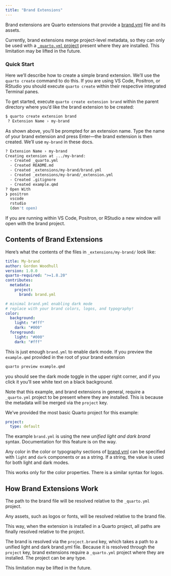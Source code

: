 ```yaml
---
title: "Brand Extensions"
---
```


Brand extensions are Quarto extensions that provide a [brand.yml](../authoring/brand.qmd) file and its assets.

::: callout-important

Currently, brand extensions merge project-level metadata, so they can only be used with a [`_quarto.yml` project](../projects/quarto-projects.qmd) present where they are installed. This limitation may be lifted in the future.

:::

### Quick Start

Here we'll describe how to create a simple brand extension. We'll use the `quarto create` command to do this. If you are using VS Code, Positron, or RStudio you should execute `quarto create` within their respective integrated Terminal panes. 

To get started, execute `quarto create extension brand` within the parent directory where you'd like the brand extension to be created:

```.bash
$ quarto create extension brand
 ? Extension Name › my-brand
```

As shown above, you'll be prompted for an extension name. Type the name of your brand extension and press Enter---the brand extension is then created. We'll use `my-brand` in these docs.

```bash
? Extension Name › my-brand
Creating extension at .../my-brand:
  - Created _quarto.yml
  - Created README.md
  - Created _extensions/my-brand/brand.yml
  - Created _extensions/my-brand/_extension.yml
  - Created .gitignore
  - Created example.qmd
? Open With
❯ positron
  vscode
  rstudio
  (don't open)
```

If you are running within VS Code, Positron, or RStudio a new window will open with the brand project. 

## Contents of Brand Extensions

Here's what the contents of the files in `_extensions/my-brand/` look like:

``` .yaml
title: My-brand
author: Gordon Woodhull
version: 1.0.0
quarto-required: ">=1.8.20"
contributes:
  metadata:
    project:
      brand: brand.yml
```

``` .yaml
# minimal brand.yml enabling dark mode
# replace with your brand colors, logos, and typography!
color:
  background:
    light: "#fff"
    dark: "#000"
  foreground:
    light: "#000"
    dark: "#fff"
```

This is just enough `brand.yml` to enable dark mode. If you preview the `example.qmd` provided in the root of your brand extension

```bash
quarto preview example.qmd
```

you should see the dark mode toggle in the upper right corner, and if you click it you'll see white text on a black background. 

Note that this example, and brand extensions in general, require a `_quarto.yml` project to be present where they are installed. This is because the metadata will be merged via the `project` key.

We've provided the most basic Quarto project for this example:

``` .yaml
project:
  type: default
```

::: {.callout-note}

The example `brand.yml` is using the new _unified light and dark brand_ syntax. Documentation for this feature is on the way.

Any color in the color or typography sections of [brand.yml](https://posit-dev.github.io/brand-yml/) can be specified with `light` and `dark` components or as a string. If a string, the value is used for both light and dark modes.

This works only for the color properties. There is a similar syntax for logos.

:::

## How Brand Extensions Work

The path to the brand file will be resolved relative to the `_quarto.yml` project.

Any assets, such as logos or fonts, will be resolved relative to the brand file.

This way, when the extension is installed in a Quarto project, all paths are finally resolved relative to the project.

The brand is resolved via the `project.brand` key, which takes a path to a unified light and dark brand.yml file. Because it is resolved through the `project` key, brand extensions require a `_quarto.yml` project where they are installed. The project can be any type. 

This limitation may be lifted in the future.
